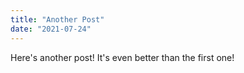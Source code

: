 ---
title: "Another Post"
date: "2021-07-24"
---
Here's another post! It's even better than the first one!